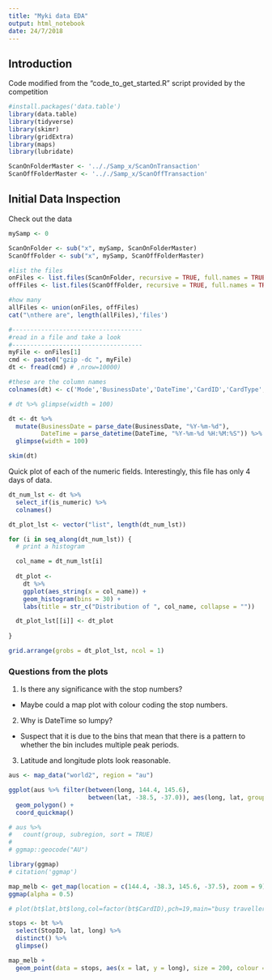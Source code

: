 ```yaml
---
title: "Myki data EDA"
output: html_notebook
date: 24/7/2018
---
```


## Introduction

 Code modified from the "code_to_get_started.R" script provided by the competition

```r

#install.packages('data.table')
library(data.table)
library(tidyverse)
library(skimr)
library(gridExtra)
library(maps)
library(lubridate)

ScanOnFolderMaster <- '.././Samp_x/ScanOnTransaction'
ScanOffFolderMaster <- '.././Samp_x/ScanOffTransaction'

```

## Initial Data Inspection
Check out the data
```r
mySamp <- 0

ScanOnFolder <- sub("x", mySamp, ScanOnFolderMaster)
ScanOffFolder <- sub("x", mySamp, ScanOffFolderMaster)

#list the files
onFiles <- list.files(ScanOnFolder, recursive = TRUE, full.names = TRUE)
offFiles <- list.files(ScanOffFolder, recursive = TRUE, full.names = TRUE)

#how many
allFiles <- union(onFiles, offFiles)
cat("\nthere are", length(allFiles),'files')

```


```r
#------------------------------------
#read in a file and take a look
#------------------------------------
myFile <- onFiles[1]
cmd <- paste0("gzip -dc ", myFile)
dt <- fread(cmd) # ,nrow=10000)

#these are the column names
colnames(dt) <- c('Mode','BusinessDate','DateTime','CardID','CardType','VehicleID','ParentRoute','RouteID','StopID')

# dt %>% glimpse(width = 100)

dt <- dt %>% 
  mutate(BusinessDate = parse_date(BusinessDate, "%Y-%m-%d"),
         DateTime = parse_datetime(DateTime, "%Y-%m-%d %H:%M:%S")) %>%   # "2015-07-02 13:08:13"
  glimpse(width = 100)

```



```r
skim(dt)
```

Quick plot of each of the numeric fields.  Interestingly, this file has only 4 days of data.
```r

dt_num_lst <- dt %>% 
  select_if(is_numeric) %>% 
  colnames()

dt_plot_lst <- vector("list", length(dt_num_lst))

for (i in seq_along(dt_num_lst)) {
  # print a histogram

  col_name = dt_num_lst[i]
  
  dt_plot <-
    dt %>%
    ggplot(aes_string(x = col_name)) +
    geom_histogram(bins = 30) +
    labs(title = str_c("Distribution of ", col_name, collapse = ""))

  dt_plot_lst[[i]] <- dt_plot
  
}

grid.arrange(grobs = dt_plot_lst, ncol = 1)


```

### Questions from the plots  

1. Is there any significance with the stop numbers?  
  + Maybe could a map plot with colour coding the stop numbers.  
2. Why is DateTime so lumpy?
  + Suspect that it is due to the bins that mean that there is a pattern to whether the bin includes multiple peak periods.  
3. Latitude and longitude plots look reasonable.  


```r
aus <- map_data("world2", region = "au")

ggplot(aus %>% filter(between(long, 144.4, 145.6),
                      between(lat, -38.5, -37.0)), aes(long, lat, group = group)) +
  geom_polygon() +
  coord_quickmap()

# aus %>% 
#   count(group, subregion, sort = TRUE)
# 
# ggmap::geocode("AU")
```

```r
library(ggmap)
# citation('ggmap') 

map_melb <- get_map(location = c(144.4, -38.3, 145.6, -37.5), zoom = 9) %>%
ggmap(alpha = 0.5)

# plot(bt$lat,bt$long,col=factor(bt$CardID),pch=19,main="busy travellers")

stops <- bt %>% 
  select(StopID, lat, long) %>% 
  distinct() %>% 
  glimpse()

map_melb +
  geom_point(data = stops, aes(x = lat, y = long), size = 200, colour = "red")

```

